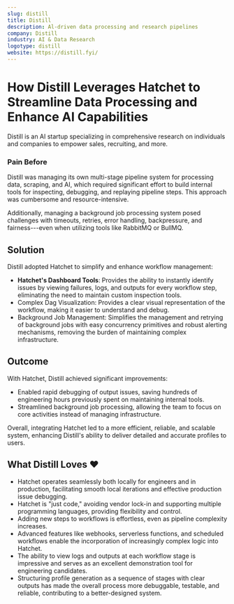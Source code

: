 ```yaml
---
slug: distill
title: Distill
description: Al-driven data processing and research pipelines
company: Distill
industry: AI & Data Research
logotype: distill
website: https://distill.fyi/
---
```


# How Distill Leverages Hatchet to Streamline Data Processing and Enhance AI Capabilities

Distill is an AI startup specializing in comprehensive research on individuals and companies to empower sales, recruiting, and more.

### Pain Before

Distill was managing its own multi-stage pipeline system for processing data, scraping, and AI, which required significant effort to build internal tools for inspecting, debugging, and replaying pipeline steps. This approach was cumbersome and resource-intensive.

Additionally, managing a background job processing system posed challenges with timeouts, retries, error handling, backpressure, and fairness---even when utilizing tools like RabbitMQ or BullMQ.

## Solution

Distill adopted Hatchet to simplify and enhance workflow management:

- **Hatchet's Dashboard Tools**: Provides the ability to instantly identify issues by viewing failures, logs, and outputs for every workflow step, eliminating the need to maintain custom inspection tools.
- Complex Dag Visualization: Provides a clear visual representation of the workflow, making it easier to understand and debug.
- Background Job Management: Simplifies the management and retrying of background jobs with easy concurrency primitives and robust alerting mechanisms, removing the burden of maintaining complex infrastructure.

## Outcome

With Hatchet, Distill achieved significant improvements:

- Enabled rapid debugging of output issues, saving hundreds of engineering hours previously spent on maintaining internal tools.
- Streamlined background job processing, allowing the team to focus on core activities instead of managing infrastructure.

Overall, integrating Hatchet led to a more efficient, reliable, and scalable system, enhancing Distill's ability to deliver detailed and accurate profiles to users.

## What Distill Loves ❤️

- Hatchet operates seamlessly both locally for engineers and in production, facilitating smooth local iterations and effective production issue debugging.
- Hatchet is "just code," avoiding vendor lock-in and supporting multiple programming languages, providing flexibility and control.
- Adding new steps to workflows is effortless, even as pipeline complexity increases.
- Advanced features like webhooks, serverless functions, and scheduled workflows enable the incorporation of increasingly complex logic into Hatchet.
- The ability to view logs and outputs at each workflow stage is impressive and serves as an excellent demonstration tool for engineering candidates.
- Structuring profile generation as a sequence of stages with clear outputs has made the overall process more debuggable, testable, and reliable, contributing to a better-designed system.
